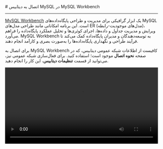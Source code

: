 
<Layout>
<Head>
<title>مستندات اتصال به دیتابیس MySQL با MySQL Workbench - لیارا</title>
<meta property="og:title" content="مستندات خدمات رایانش ابری لیارا" />
<meta property="og:description" content="مستندات اتصال به دیتابیس MySQL با برنامه MySQL Workbench"  />
<meta property="og:image" content="https://files.liara.ir/liara/logos/liara-poster.jpg" />
</Head>
# اتصال به دیتابیس MySQL در MySQL Workbench
<hr className="mb-2" />

<a href="https://www.mysql.com/products/workbench/" className="text-[#2196f3] ">MySQL Workbench</a> یک ابزار گرافیکی برای مدیریت و طراحی پایگاه‌داده‌های MySQL است. این برنامه امکاناتی مانند طراحی مدل‌های ER (مدل‌های موجودیت-رابطه)، ویرایش و مدیریت جداول و داده‌ها، اجرای کوئری‌ها و تحلیل عملکرد پایگاه‌داده را فراهم می‌آورد. MySQL Workbench به توسعه‌دهندگان و مدیران پایگاه‌داده کمک می‌کند تا فرآیند طراحی و نگهداری پایگاه‌داده‌ها را به‌صورت بصری و کارآمد انجام دهند.

<div className="h-2" />

برای اتصال به MySQL Workbench کافیست از اطلاعات شبکه عمومی دیتابیس، که در صفحه <b>نحوه اتصال</b> موجود است؛ استفاده کنید.
برای فعال‌سازی شبکه عمومی نیز، می‌توانید از قسمت <b>تنظیمات دیتابیس</b>، این کار را انجام دهید.
<div className="h-4" />

<video
  src="https://files.liara.ir/liara/mysql/mysql-workbench.mp4"
  controls="controls"
  className="block w-full"
  width="100%"
/>

</Layout>
